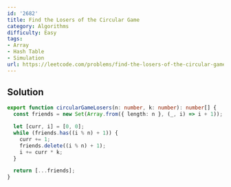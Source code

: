 ```yaml
---
id: '2682'
title: Find the Losers of the Circular Game
category: Algorithms
difficulty: Easy
tags:
- Array
- Hash Table
- Simulation
url: https://leetcode.com/problems/find-the-losers-of-the-circular-game
---
```


## Solution

```typescript filename="solution.ts" copy
export function circularGameLosers(n: number, k: number): number[] {
  const friends = new Set(Array.from({ length: n }, (_, i) => i + 1));

  let [curr, i] = [0, 0];
  while (friends.has((i % n) + 1)) {
    curr += 1;
    friends.delete((i % n) + 1);
    i += curr * k;
  }

  return [...friends];
}
```

